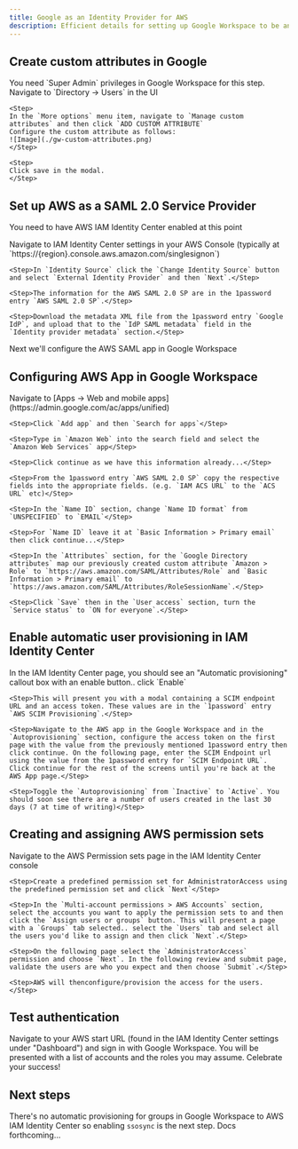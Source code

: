 ```yaml
---
title: Google as an Identity Provider for AWS
description: Efficient details for setting up Google Workspace to be an IdP for AWS
---
```


## Create custom attributes in Google
<Callout>
    You need `Super Admin` privileges in Google Workspace for this step.
</Callout>

<Steps>
    <Step>Navigate to `Directory -> Users` in the UI</Step>

    <Step>
    In the `More options` menu item, navigate to `Manage custom attributes` and then click `ADD CUSTOM ATTRIBUTE`
    Configure the custom attribute as follows:
    ![Image](./gw-custom-attributes.png)
    </Step>

    <Step>
    Click save in the modal.
    </Step>
</Steps>

## Set up AWS as a SAML 2.0 Service Provider

<Callout>You need to have AWS IAM Identity Center enabled at this point</Callout>

<Steps>
    <Step>Navigate to IAM Identity Center settings in your AWS Console (typically at `https://{region}.console.aws.amazon.com/singlesignon`)</Step>

    <Step>In `Identity Source` click the `Change Identity Source` button and select `External Identity Provider` and then `Next`.</Step>

    <Step>The information for the AWS SAML 2.0 SP are in the 1password entry `AWS SAML 2.0 SP`.</Step>

    <Step>Download the metadata XML file from the 1password entry `Google IdP`, and upload that to the `IdP SAML metadata` field in the `Identity provider metadata` section.</Step>
</Steps>

Next we'll configure the AWS SAML app in Google Workspace

## Configuring AWS App in Google Workspace

<Steps>
    <Step>Navigate to [Apps -> Web and mobile apps](https://admin.google.com/ac/apps/unified)</Step>

    <Step>Click `Add app` and then `Search for apps`</Step>

    <Step>Type in `Amazon Web` into the search field and select the `Amazon Web Services` app</Step>

    <Step>Click continue as we have this information already...</Step>

    <Step>From the 1password entry `AWS SAML 2.0 SP` copy the respective fields into the appropriate fields. (e.g. `IAM ACS URL` to the `ACS URL` etc)</Step>

    <Step>In the `Name ID` section, change `Name ID format` from `UNSPECIFIED` to `EMAIL`</Step>

    <Step>For `Name ID` leave it at `Basic Information > Primary email` then click continue...</Step>

    <Step>In the `Attributes` section, for the `Google Directory attributes` map our previously created custom attribute `Amazon > Role` to `https://aws.amazon.com/SAML/Attributes/Role` and `Basic Information > Primary email` to `https://aws.amazon.com/SAML/Attributes/RoleSessionName`.</Step>

    <Step>Click `Save` then in the `User access` section, turn the `Service status` to `ON for everyone`.</Step>

</Steps>

## Enable automatic user provisioning in IAM Identity Center

<Steps>
    <Step>In the IAM Identity Center page, you should see an "Automatic provisioning" callout box with an enable button.. click `Enable`</Step>

    <Step>This will present you with a modal containing a SCIM endpoint URL and an access token. These values are in the `1password` entry `AWS SCIM Provisioning`.</Step>

    <Step>Navigate to the AWS app in the Google Workspace and in the `Autoprovisioning` section, configure the access token on the first page with the value from the previously mentioned 1password entry then click continue. On the following page, enter the SCIM Endpoint url using the value from the 1password entry for `SCIM Endpoint URL`. Click continue for the rest of the screens until you're back at the AWS App page.</Step>

    <Step>Toggle the `Autoprovisioning` from `Inactive` to `Active`. You should soon see there are a number of users created in the last 30 days (7 at time of writing)</Step>
</Steps>

## Creating and assigning AWS permission sets

<Steps>
    <Step>Navigate to the AWS Permission sets page in the IAM Identity Center console</Step>

    <Step>Create a predefined permission set for AdministratorAccess using the predefined permission set and click `Next`</Step>

    <Step>In the `Multi-account permissions > AWS Accounts` section, select the accounts you want to apply the permission sets to and then click the `Assign users or groups` button. This will present a page with a `Groups` tab selected.. select the `Users` tab and select all the users you'd like to assign and then click `Next`.</Step>

    <Step>On the following page select the `AdministratorAccess` permission and choose `Next`. In the following review and submit page, validate the users are who you expect and then choose `Submit`.</Step>

    <Step>AWS will thenconfigure/provision the access for the users.</Step>
</Steps>

## Test authentication

Navigate to your AWS start URL (found in the IAM Identity Center settings under "Dashboard") and sign in with Google Workspace. You will be presented with a list of accounts and the roles you may assume. Celebrate your success!

## Next steps

There's no automatic provisioning for groups in Google Workspace to AWS IAM Identity Center so enabling `ssosync` is the next step. Docs forthcoming...
